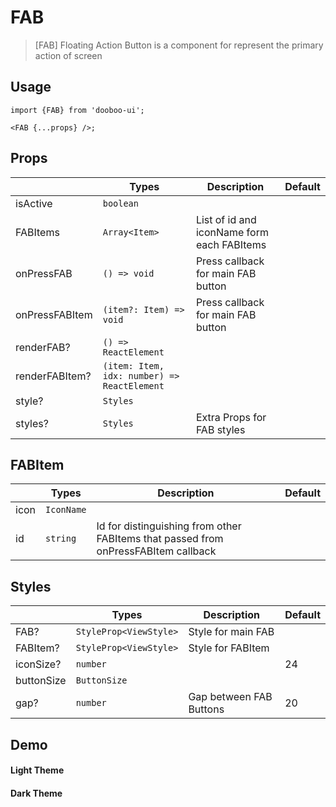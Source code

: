
<Meta title="Components/FAB" />

# FAB

> [FAB] Floating Action Button is a component for represent the primary action of screen

## Usage

```tsx
import {FAB} from 'dooboo-ui';

<FAB {...props} />;
```

## Props

|                | Types                                       | Description                                | Default |
| -------------- | ------------------------------------------- | ------------------------------------------ | ------- |
| isActive       | `boolean`                                   |                                            |         |
| FABItems       | `Array<Item>`                               | List of id and iconName form each FABItems |         |
| onPressFAB     | `() => void`                                | Press callback for main FAB button         |         |
| onPressFABItem | `(item?: Item) => void`                     | Press callback for main FAB button         |         |
| renderFAB?     | `() => ReactElement`                        |                                            |         |
| renderFABItem? | `(item: Item, idx: number) => ReactElement` |                                            |         |
| style?         | `Styles`                                    |                                            |         |
| styles?        | `Styles`                                    | Extra Props for FAB styles                 |         |

## FABItem

|      | Types      | Description                                                                        | Default |
| ---- | ---------- | ---------------------------------------------------------------------------------- | ------- |
| icon | `IconName` |                                                                                    |         |
| id   | `string`   | Id for distinguishing from other FABItems that passed from onPressFABItem callback |         |

## Styles

|            | Types                  | Description             | Default |
| ---------- | ---------------------- | ----------------------- | ------- |
| FAB?       | `StyleProp<ViewStyle>` | Style for main FAB      |         |
| FABItem?   | `StyleProp<ViewStyle>` | Style for FABItem       |         |
| iconSize?  | `number`               |                         | 24      |
| buttonSize | `ButtonSize`           |                         |         |
| gap?       | `number`               | Gap between FAB Buttons | 20      |

## Demo

#### Light Theme

<Light />

#### Dark Theme

<Dark />
